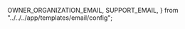   OWNER_ORGANIZATION_EMAIL,
  SUPPORT_EMAIL,
} from "../../../app/templates/email/config";


<Intro
  title="Visualisieren Sie Schweizer Open Government Data"
  teaser="Erstellen Sie Visualisierungen von Datensätzen, welche durch den Linked-Data Dienst (LINDAS) des Bundesarchivs bereitgestellt werden und betten Sie diese in Ihre Webseite ein."
  buttonLabel="Visualisierung erstellen"
/>
<Tutorial
  headline="Daten in wenigen Schritten visualisieren…"
  step1="Datensatz auswählen"
  step2="Visualisierung anpassen"
  step3="Teilen & einbetten"
/>
<Examples
  headline="Massgeschneiderte Visualisierungen erstellen…"
  example1Headline="Erstellen Sie professionelle Visualisierungen"
  example1Description="Wählen Sie aus einer Vielzahl von Diagrammtypen und konfigurieren Sie diese entsprechend Ihren Anforderungen."
  example2Headline="Entdecken Sie die umfangreichen Möglichkeiten"
  example2Description="Mit Hilfe von benutzerdefinierten Filtern und Darstellungsoptionen, können selbst komplexe Sachverhalte visualisiert werden."
/>
<Section>
  <Contribute
    headline="Möchten Sie Ihre eigenen Daten visualisieren?"
    description="Erfahren Sie, wie Ihre Daten in den Linked-Data Dienst (LINDAS) des Bundesarchivs integriert werden können."
    buttonLabel="Mehr erfahren"
    buttonUrl="https://lindas.admin.ch/?lang=de"
  />
  <Divider
    orientation="vertical"
    flexItem
    sx={{ display: ["hidden", "box"] }}
  />
  <Newsletter
    headline="Newsletter abonnieren"
    description="Bleiben Sie auf dem Laufenden und abonnieren Sie unseren Newsletter"
    buttonLabel="Abonnieren"
    buttonUrl={`mailto:${OWNER_ORGANIZATION_EMAIL}`}
  />
</Section>
<Section
  sx={{
    color: "grey.800",
  }}
>
  <BugReport
    headline="Fehler melden"
    description="Bitte melden Sie uns den Fehler, damit wir ihn so schnell wie möglich beheben können."
    buttonLabel="Fehler melden"
    buttonUrl={createMailtoLink("de", {
      recipients: {
        to: OWNER_ORGANIZATION_EMAIL,
        cc: SUPPORT_EMAIL,
      },
      template: bugReportTemplates,
      subject: "Visualize Bug Report",
    })}
  />
  <Divider
    orientation="vertical"
    flexItem
    sx={{ display: ["hidden", "box"], color: "grey.500" }}
  />
  <FeatureRequest
    headline="Neue Funktion wünschen"
    description="Senden Sie uns Ihre Funktionsanfragen und helfen Sie, die Zukunft unserer Plattform zu gestalten!"
    buttonLabel="Einreichen"
    buttonUrl={createMailtoLink("de", {
      recipients: {
        to: OWNER_ORGANIZATION_EMAIL,
        cc: SUPPORT_EMAIL,
      },
      template: featureRequestTemplates,
      subject: "Visualize Feature Request",
    })}
  />
</Section>

